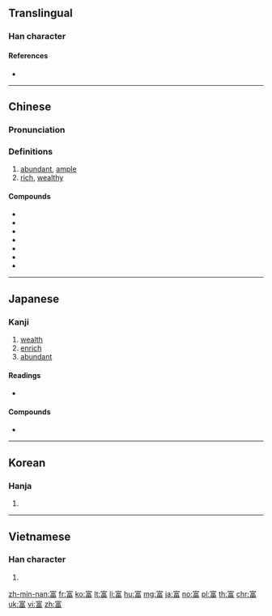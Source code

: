 {{also|冨}}
==Translingual==

===Han character===
{{Han char|rn=40|rad=宀|as=09|sn=12|four=30606|canj=JMRW|ids=⿱宀畐}}

====References====
* {{Han ref|kx=0288.270|dkj=07230|dj=0571.220|hdz=20942.040|uh=5BCC|ud=23500|bh=B449|bd=46153}}

----

==Chinese==
{{zh-forms}}

===Pronunciation===
{{zh-pron
|m=fù
|c=fu3
|h=pfs=fu
|md=hó/bó
|md_note=hó - colloquial; bó - literary
|mn=pù
|w=2fu
|mc=y
|oc=y
|cat=a
}}

===Definitions===
{{zh-hanzi}}

# [[abundant]], [[ample]]
# [[rich]], [[wealthy]]

====Compounds====
* {{zh-l|富有}}
* {{zh-l|財富}}
* {{zh-l|豐富}}
* {{zh-l|富足}}
* {{zh-l|富饒}}
* {{zh-l|富庶}}
* {{zh-l|貧富}}

----

==Japanese==

===Kanji===
{{ja-kanji|grade=5|rs=宀09}}

# [[wealth]]
# [[enrich]]
# [[abundant]]

====Readings====
* {{ja-readings|on=[[ふ]] (fu), [[ふう]] (fū)|kun=[[とむ]] (tomu), [[とみ]] (tomi)}}

====Compounds====
* {{m|ja|豊富|tr=[[ほうふ]], [[hōfu]]}}

----

==Korean==

===Hanja===
{{ko-hanja|hangeul=부|rv=bu|mr=pu}}

# {{defn|lang=ko|sort=宀09}}

----

==Vietnamese==

===Han character===
{{vi-hantu|[[phú]]|rs=宀09}}

# {{defn|lang=vi|sort=宀09}}

[[zh-min-nan:富]]
[[fr:富]]
[[ko:富]]
[[lt:富]]
[[li:富]]
[[hu:富]]
[[mg:富]]
[[ja:富]]
[[no:富]]
[[pl:富]]
[[th:富]]
[[chr:富]]
[[uk:富]]
[[vi:富]]
[[zh:富]]